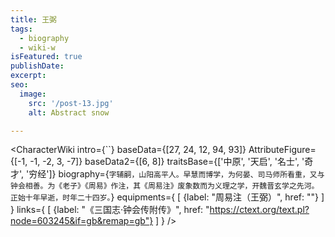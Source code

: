 ```yaml
---
title: 王弼
tags:
  - biography
  - wiki-w
isFeatured: true
publishDate:
excerpt:
seo:
  image:
    src: '/post-13.jpg'
    alt: Abstract snow

---
```



<CharacterWiki
  intro={``}
  baseData={[27, 24, 12, 94, 93]}
  AttributeFigure={[-1, -1, -2, 3, -7]}
  baseData2={[6, 8]}
  traitsBase={['中原', '天启', '名士', '奇才', '穷经']}
  biography={`字辅嗣，山阳高平人。早慧而博学，为何晏、司马师所看重，又与钟会相善。为《老子》《周易》作注，其《周易注》废象数而为义理之学，开魏晋玄学之先河。正始十年早逝，时年二十四岁。`}
  equipments={
    [
      {label: "周易注（王弼）", href: ""}
    ]
  }
  links={
    [
      {label: "《三国志·钟会传附传》", href: "https://ctext.org/text.pl?node=603245&if=gb&remap=gb"}
    ]
  }
/>
